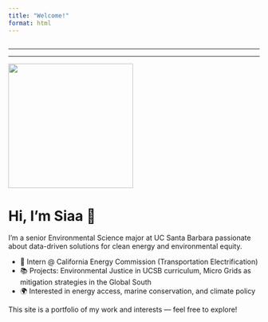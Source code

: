 ```yaml
---
title: "Welcome!"
format: html
---
```


```         
```

------------------------------------------------------------------------

------------------------------------------------------------------------

![](images/siaa.jpeg){width="250px"}

# Hi, I’m Siaa 👋

I’m a senior Environmental Science major at UC Santa Barbara passionate about data-driven solutions for clean energy and environmental equity.

-   🌱 Intern \@ California Energy Commission (Transportation Electrification)
-   📚 Projects: Environmental Justice in UCSB curriculum, Micro Grids as mitigation strategies in the Global South
-   🌍 Interested in energy access, marine conservation, and climate policy

This site is a portfolio of my work and interests — feel free to explore!
